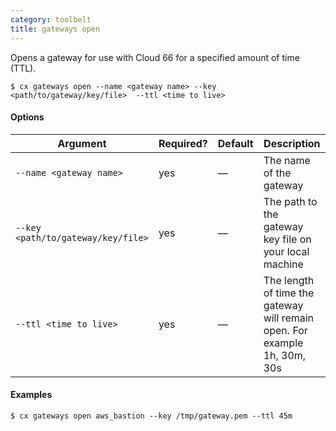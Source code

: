 ```yaml
---
category: toolbelt
title: gateways open
---
```


Opens a gateway for use with Cloud 66 for a specified amount of time (TTL).

```shell
$ cx gateways open --name <gateway name> --key <path/to/gateway/key/file>  --ttl <time to live>
```

#### Options

| Argument | Required? | Default | Description |
|  ---  |  ---  |  ---  |  ---  |
| `--name <gateway name>` | yes | — | The name of the gateway |
| `--key <path/to/gateway/key/file>` | yes | — | The path to the gateway key file on your local machine |
| `--ttl <time to live>` | yes | — | The length of time the gateway will remain open. For example  1h, 30m, 30s |

#### Examples

```shell
$ cx gateways open aws_bastion --key /tmp/gateway.pem --ttl 45m
```
